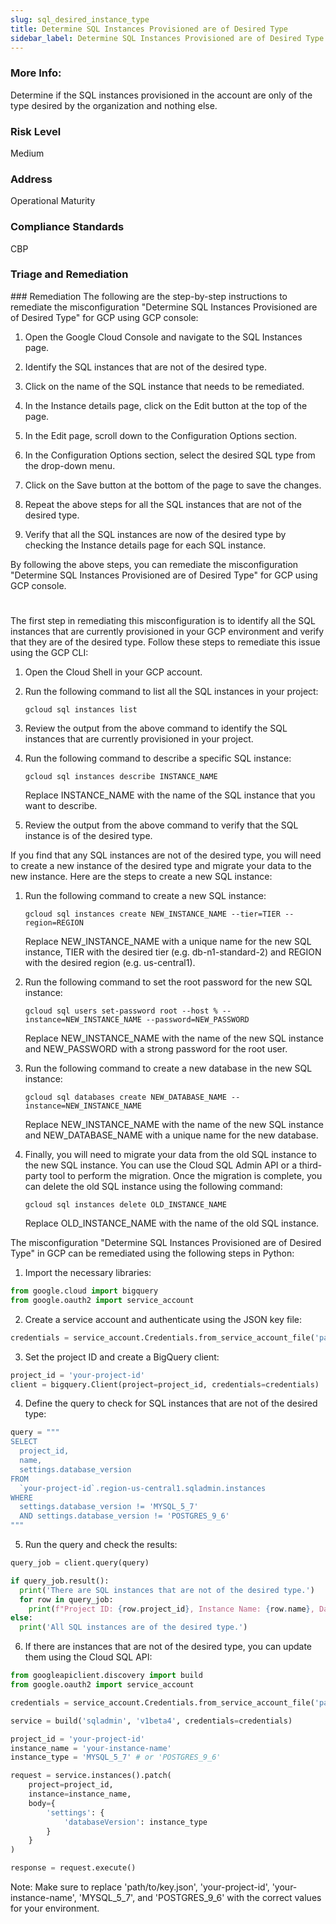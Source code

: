 ```yaml
---
slug: sql_desired_instance_type
title: Determine SQL Instances Provisioned are of Desired Type
sidebar_label: Determine SQL Instances Provisioned are of Desired Type
---
```


### More Info:

Determine if the SQL instances provisioned in the account are only of the type desired by the organization and nothing else.

### Risk Level

Medium

### Address

Operational Maturity

### Compliance Standards

CBP

### Triage and Remediation
<Tabs>
<Tab title='Remediation'>
### Remediation

<AccordionGroup>
<Accordion title='Using Console' defaultOpen='true'>
The following are the step-by-step instructions to remediate the misconfiguration "Determine SQL Instances Provisioned are of Desired Type" for GCP using GCP console:

1. Open the Google Cloud Console and navigate to the SQL Instances page.

2. Identify the SQL instances that are not of the desired type.

3. Click on the name of the SQL instance that needs to be remediated.

4. In the Instance details page, click on the Edit button at the top of the page.

5. In the Edit page, scroll down to the Configuration Options section.

6. In the Configuration Options section, select the desired SQL type from the drop-down menu.

7. Click on the Save button at the bottom of the page to save the changes.

8. Repeat the above steps for all the SQL instances that are not of the desired type.

9. Verify that all the SQL instances are now of the desired type by checking the Instance details page for each SQL instance.

By following the above steps, you can remediate the misconfiguration "Determine SQL Instances Provisioned are of Desired Type" for GCP using GCP console.

#
</Accordion>

<Accordion title='Using CLI'>
The first step in remediating this misconfiguration is to identify all the SQL instances that are currently provisioned in your GCP environment and verify that they are of the desired type. Follow these steps to remediate this issue using the GCP CLI:

1. Open the Cloud Shell in your GCP account.
2. Run the following command to list all the SQL instances in your project:

   ```
   gcloud sql instances list
   ```

3. Review the output from the above command to identify the SQL instances that are currently provisioned in your project.
4. Run the following command to describe a specific SQL instance:

   ```
   gcloud sql instances describe INSTANCE_NAME
   ```

   Replace INSTANCE_NAME with the name of the SQL instance that you want to describe.

5. Review the output from the above command to verify that the SQL instance is of the desired type.

If you find that any SQL instances are not of the desired type, you will need to create a new instance of the desired type and migrate your data to the new instance. Here are the steps to create a new SQL instance:

1. Run the following command to create a new SQL instance:

   ```
   gcloud sql instances create NEW_INSTANCE_NAME --tier=TIER --region=REGION
   ```

   Replace NEW_INSTANCE_NAME with a unique name for the new SQL instance, TIER with the desired tier (e.g. db-n1-standard-2) and REGION with the desired region (e.g. us-central1).

2. Run the following command to set the root password for the new SQL instance:

   ```
   gcloud sql users set-password root --host % --instance=NEW_INSTANCE_NAME --password=NEW_PASSWORD
   ```

   Replace NEW_INSTANCE_NAME with the name of the new SQL instance and NEW_PASSWORD with a strong password for the root user.

3. Run the following command to create a new database in the new SQL instance:

   ```
   gcloud sql databases create NEW_DATABASE_NAME --instance=NEW_INSTANCE_NAME
   ```

   Replace NEW_INSTANCE_NAME with the name of the new SQL instance and NEW_DATABASE_NAME with a unique name for the new database.

4. Finally, you will need to migrate your data from the old SQL instance to the new SQL instance. You can use the Cloud SQL Admin API or a third-party tool to perform the migration. Once the migration is complete, you can delete the old SQL instance using the following command:

   ```
   gcloud sql instances delete OLD_INSTANCE_NAME
   ```

   Replace OLD_INSTANCE_NAME with the name of the old SQL instance.
</Accordion>

<Accordion title='Using Python'>
The misconfiguration "Determine SQL Instances Provisioned are of Desired Type" in GCP can be remediated using the following steps in Python:

1. Import the necessary libraries:

```python
from google.cloud import bigquery
from google.oauth2 import service_account
```

2. Create a service account and authenticate using the JSON key file:

```python
credentials = service_account.Credentials.from_service_account_file('path/to/key.json')
```

3. Set the project ID and create a BigQuery client:

```python
project_id = 'your-project-id'
client = bigquery.Client(project=project_id, credentials=credentials)
```

4. Define the query to check for SQL instances that are not of the desired type:

```python
query = """
SELECT
  project_id,
  name,
  settings.database_version
FROM
  `your-project-id`.region-us-central1.sqladmin.instances
WHERE
  settings.database_version != 'MYSQL_5_7'
  AND settings.database_version != 'POSTGRES_9_6'
"""
```

5. Run the query and check the results:

```python
query_job = client.query(query)

if query_job.result():
  print('There are SQL instances that are not of the desired type.')
  for row in query_job:
    print(f"Project ID: {row.project_id}, Instance Name: {row.name}, Database Version: {row.settings.database_version}")
else:
  print('All SQL instances are of the desired type.')
```

6. If there are instances that are not of the desired type, you can update them using the Cloud SQL API:

```python
from googleapiclient.discovery import build
from google.oauth2 import service_account

credentials = service_account.Credentials.from_service_account_file('path/to/key.json')

service = build('sqladmin', 'v1beta4', credentials=credentials)

project_id = 'your-project-id'
instance_name = 'your-instance-name'
instance_type = 'MYSQL_5_7' # or 'POSTGRES_9_6'

request = service.instances().patch(
    project=project_id,
    instance=instance_name,
    body={
        'settings': {
            'databaseVersion': instance_type
        }
    }
)

response = request.execute()
```

Note: Make sure to replace 'path/to/key.json', 'your-project-id', 'your-instance-name', 'MYSQL_5_7', and 'POSTGRES_9_6' with the correct values for your environment.
</Accordion>

</AccordionGroup>
</Tab>
</Tabs>

